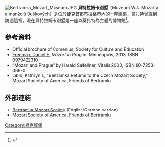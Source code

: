 {{coord|50|4|13.1|N|14|23|42.3|E|display=inline,title}}
[[File:Bertramka_Mozart_Museum.JPG|thumb]]
'''貝特拉姆卡別墅'''（Muzeum W.A. Mozarta a manželů Duškových）是位於[[捷克|捷克]]首都[[布拉格|布拉格]]市內的一座建築，[[莫扎特|莫扎特]]曾經到訪過這裡。現在貝特拉姆卡別墅是一座以莫扎特為主體的博物館<ref>{{cite book|title=Travel Prague: Illustrated City Guide, Phrasebook, and Maps|year=2007|publisher=MobileReference|isbn=9781605010243|url=http://books.google.com.au/books?id=A9eD6XX7NjoC&lpg=PT161&ots=neZGmuCjFw&dq=it+was+purchased+by+Lambert+Popelka+who+was+a+great+admirer+of+Mozart&pg=PT161&redir_esc=y#v=onepage&q=it%20was%20purchased%20by%20Lambert%20Popelka%20who%20was%20a%20great%20admirer%20of%20Mozart&f=false|access-date=2015-10-11|archive-date=2014-01-02|archive-url=https://web.archive.org/web/20140102221949/http://books.google.com.au/books?id=A9eD6XX7NjoC&lpg=PT161&ots=neZGmuCjFw&dq=it+was+purchased+by+Lambert+Popelka+who+was+a+great+admirer+of+Mozart&pg=PT161&redir_esc=y#v=onepage&q=it%20was%20purchased%20by%20Lambert%20Popelka%20who%20was%20a%20great%20admirer%20of%20Mozart&f=false|dead-url=no}}</ref>。
==參考資料==
{{Reflist}}
*Official brochure of Comenius, Society for Culture and Education
*[[Daniel_E._Freeman|Freeman, Daniel E.]] ''Mozart in Prague''. Minneapolis, 2013.  ISBN 0979422310
*“Mozart and Prague” by Harald Salfellner, Vitalis 2003; ISBN 80-7253-069-0
*Libin, Kathryn I., "Bertramka Returns to the Czech Mozart Society," Mozart Society of America, Friends of Bertramka
==外部連結==
*[http://www.mozartovaobec.cz/?stranka=109 Bertramka Mozart Society] {{Wayback|url=http://www.mozartovaobec.cz/?stranka=109 |date=20210227131727 }} (English/German version)
*[https://web.archive.org/web/20130825044249/http://mozartsocietyofamerica.org/bertramka/ Mozart Society of America, Friends of Bertramka]
[[Category:捷克城堡|Category:捷克城堡]]